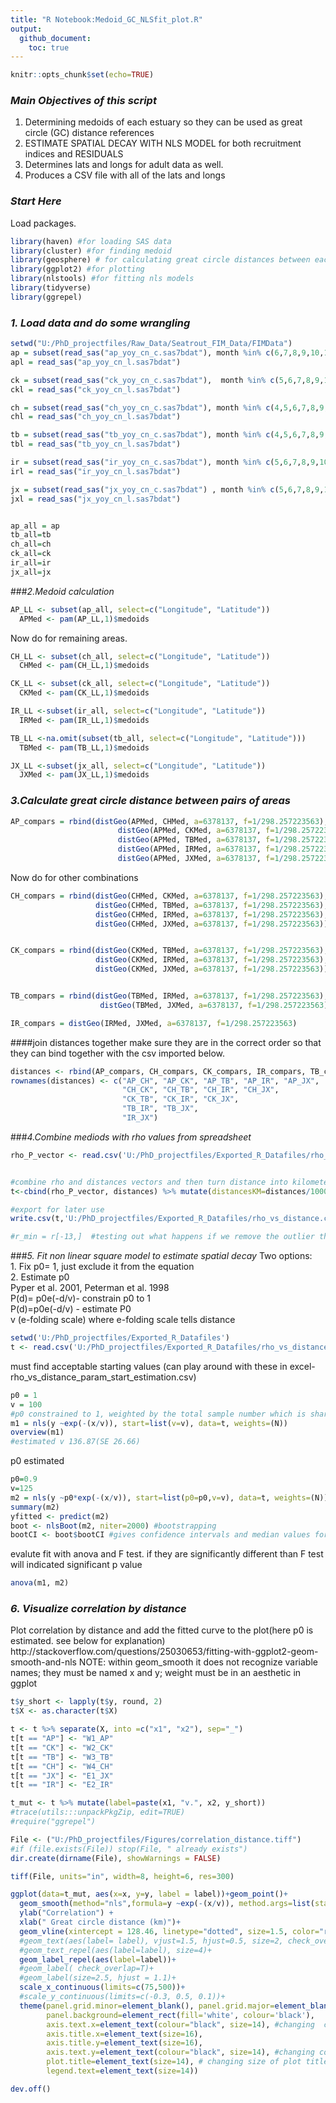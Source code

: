 ```yaml
---
title: "R Notebook:Medoid_GC_NLSfit_plot.R"
output:
  github_document: 
    toc: true
---
```


```r
knitr::opts_chunk$set(echo=TRUE)

```


### _Main Objectives of this script_ 
 1. Determining medoids of each estuary so they can be used as great circle (GC) distance references
 2. ESTIMATE SPATIAL DECAY WITH NLS MODEL for both recruitment indices and RESIDUALS
 3. Determines lats and longs for adult data as well. 
 4. Produces a CSV file with all of the lats and longs


### _Start Here_ 
Load packages.

```r
library(haven) #for loading SAS data
library(cluster) #for finding medoid
library(geosphere) # for calculating great circle distances between each medoid
library(ggplot2) #for plotting
library(nlstools) #for fitting nls models
library(tidyverse)
library(ggrepel)
```
### _1. Load data and do some wrangling_
```r
setwd("U:/PhD_projectfiles/Raw_Data/Seatrout_FIM_Data/FIMData")
ap = subset(read_sas("ap_yoy_cn_c.sas7bdat"), month %in% c(6,7,8,9,10,11))
apl = read_sas("ap_yoy_cn_l.sas7bdat")

ck = subset(read_sas("ck_yoy_cn_c.sas7bdat"),  month %in% c(5,6,7,8,9,10,11)) 
ckl = read_sas("ck_yoy_cn_l.sas7bdat")

ch = subset(read_sas("ch_yoy_cn_c.sas7bdat"), month %in% c(4,5,6,7,8,9,10)) 
chl = read_sas("ch_yoy_cn_l.sas7bdat")

tb = subset(read_sas("tb_yoy_cn_c.sas7bdat"), month %in% c(4,5,6,7,8,9,10)) 
tbl = read_sas("tb_yoy_cn_l.sas7bdat")

ir = subset(read_sas("ir_yoy_cn_c.sas7bdat"), month %in% c(5,6,7,8,9,10,11)) 
irl = read_sas("ir_yoy_cn_l.sas7bdat")

jx = subset(read_sas("jx_yoy_cn_c.sas7bdat") , month %in% c(5,6,7,8,9,10,11))
jxl = read_sas("jx_yoy_cn_l.sas7bdat")


ap_all = ap
tb_all=tb
ch_all=ch
ck_all=ck
ir_all=ir
jx_all=jx
```

###_2.Medoid calculation_

```r
AP_LL <- subset(ap_all, select=c("Longitude", "Latitude")) 
  APMed <- pam(AP_LL,1)$medoids

```
Now do for remaining areas.
```r
CH_LL <- subset(ch_all, select=c("Longitude", "Latitude")) 
  CHMed <- pam(CH_LL,1)$medoids

CK_LL <- subset(ck_all, select=c("Longitude", "Latitude")) 
  CKMed <- pam(CK_LL,1)$medoids

IR_LL <-subset(ir_all, select=c("Longitude", "Latitude"))
  IRMed <- pam(IR_LL,1)$medoids

TB_LL <-na.omit(subset(tb_all, select=c("Longitude", "Latitude")))
  TBMed <- pam(TB_LL,1)$medoids

JX_LL <-subset(jx_all, select=c("Longitude", "Latitude"))
  JXMed <- pam(JX_LL,1)$medoids

```

### _3.Calculate great circle distance between pairs of areas_
```r
AP_compars = rbind(distGeo(APMed, CHMed, a=6378137, f=1/298.257223563),
                        distGeo(APMed, CKMed, a=6378137, f=1/298.257223563),
                        distGeo(APMed, TBMed, a=6378137, f=1/298.257223563),
                        distGeo(APMed, IRMed, a=6378137, f=1/298.257223563),
                        distGeo(APMed, JXMed, a=6378137, f=1/298.257223563))
```
Now do for other combinations
 
```r
CH_compars = rbind(distGeo(CHMed, CKMed, a=6378137, f=1/298.257223563),
                   distGeo(CHMed, TBMed, a=6378137, f=1/298.257223563),
                   distGeo(CHMed, IRMed, a=6378137, f=1/298.257223563),
                   distGeo(CHMed, JXMed, a=6378137, f=1/298.257223563))


CK_compars = rbind(distGeo(CKMed, TBMed, a=6378137, f=1/298.257223563),
                   distGeo(CKMed, IRMed, a=6378137, f=1/298.257223563),
                   distGeo(CKMed, JXMed, a=6378137, f=1/298.257223563))


TB_compars = rbind(distGeo(TBMed, IRMed, a=6378137, f=1/298.257223563),
                    distGeo(TBMed, JXMed, a=6378137, f=1/298.257223563))

IR_compars = distGeo(IRMed, JXMed, a=6378137, f=1/298.257223563)


```
####join distances together 
make sure they are in the correct order so that they can bind together with the csv imported below. 
```r
distances <- rbind(AP_compars, CH_compars, CK_compars, IR_compars, TB_compars)
rownames(distances) <- c("AP_CH", "AP_CK", "AP_TB", "AP_IR", "AP_JX", 
                         "CH_CK", "CH_TB", "CH_IR", "CH_JX",
                         "CK_TB", "CK_IR", "CK_JX",
                         "TB_IR", "TB_JX",
                         "IR_JX")
```

###_4.Combine mediods with rho values from spreadsheet_
```r
rho_P_vector <- read.csv('U:/PhD_projectfiles/Exported_R_Datafiles/rho_P_vector.csv', header=T)


#combine rho and distances vectors and then turn distance into kilometers, name x and y for plotting convention below
t<-cbind(rho_P_vector, distances) %>% mutate(distancesKM=distances/1000) %>% arrange(distancesKM) %>% rename(y=rho, x=distancesKM)
```

```r
#export for later use
write.csv(t,'U:/PhD_projectfiles/Exported_R_Datafiles/rho_vs_distance.csv' )
```

```r
#r_min = r[-13,]  #testing out what happens if we remove the outlier that is CH-JX
```
###_5. Fit non linear square model to estimate spatial decay_
Two options:  
1. Fix p0= 1, just exclude it from the equation  
2. Estimate p0  
Pyper et al. 2001, Peterman et al. 1998  
P(d)= p0e(-d/v)- constrain p0 to 1  
P(d)=p0e(-d/v) - estimate P0  
v (e-folding scale) where e-folding scale tells distance   

```r
setwd('U:/PhD_projectfiles/Exported_R_Datafiles')
t <- read.csv('U:/PhD_projectfiles/Exported_R_Datafiles/rho_vs_distance.csv', header=T)
```


must find acceptable starting values (can play around with these in excel-rho_vs_distance_param_start_estimation.csv)
```r
p0 = 1
v = 100
#p0 constrained to 1, weighted by the total sample number which is shared between each comparison
m1 = nls(y ~exp(-(x/v)), start=list(v=v), data=t, weights=(N))
overview(m1)
#estimated v 136.87(SE 26.66)
```
 p0 estimated
```r
p0=0.9
v=125
m2 = nls(y ~p0*exp(-(x/v)), start=list(p0=p0,v=v), data=t, weights=(N))
summary(m2)
yfitted <- predict(m2)
boot <- nlsBoot(m2, niter=2000) #bootstrapping 
bootCI <- boot$bootCI #gives confidence intervals and median values for p0 and v (e-folding scale) where e-folding scale tells distance 
```
evalute fit with anova and F test. 
if they are significantly different than F test will indicated significant p value
```r
anova(m1, m2)
```
### _6. Visualize correlation by distance_ 

Plot correlation by distance and add the fitted curve to the plot(here p0 is estimated. see below for explanation)
http://stackoverflow.com/questions/25030653/fitting-with-ggplot2-geom-smooth-and-nls
 NOTE: within geom_smooth  it does not recognize variable names; they must be named x and y; weight must be in an aesthetic in ggplot

```r
t$y_short <- lapply(t$y, round, 2)
t$X <- as.character(t$X)

t <- t %>% separate(X, into =c("x1", "x2"), sep="_")
t[t == "AP"] <- "W1_AP"
t[t == "CK"] <- "W2_CK"
t[t == "TB"] <- "W3_TB"
t[t == "CH"] <- "W4_CH"
t[t == "JX"] <- "E1_JX"
t[t == "IR"] <- "E2_IR"

t_mut <- t %>% mutate(label=paste(x1, "v.", x2, y_short))
#trace(utils:::unpackPkgZip, edit=TRUE)
#require("ggrepel")
```

```r
File <- ("U:/PhD_projectfiles/Figures/correlation_distance.tiff")
#if (file.exists(File)) stop(File, " already exists")
dir.create(dirname(File), showWarnings = FALSE)

tiff(File, units="in", width=8, height=6, res=300)
```

```r
ggplot(data=t_mut, aes(x=x, y=y, label = label))+geom_point()+ 
  geom_smooth(method="nls",formula=y ~exp(-(x/v)), method.args=list(start=c(v=150)), aes(weight=N), se=FALSE, color="black", size=1)+                                           
  ylab("Correlation") +
  xlab(" Great circle distance (km)")+ 
  geom_vline(xintercept = 128.46, linetype="dotted", size=1.5, color="red")+
  #geom_text(aes(label= label), vjust=1.5, hjust=0.5, size=2, check_overlap=T)+
  #geom_text_repel(aes(label=label), size=4)+
  geom_label_repel(aes(label=label))+
  #geom_label( check_overlap=T)+
  #geom_label(size=2.5, hjust = 1.1)+
  scale_x_continuous(limits=c(75,500))+
  #scale_y_continuous(limits=c(-0.3, 0.5, 0.1))+
  theme(panel.grid.minor=element_blank(), panel.grid.major=element_blank(),  
        panel.background=element_rect(fill='white', colour='black'),                                                    
        axis.text.x=element_text(colour="black", size=14), #changing  colour of x axis
        axis.title.x=element_text(size=16),
        axis.title.y=element_text(size=16),
        axis.text.y=element_text(colour="black", size=14), #changing colour of y axis
        plot.title=element_text(size=14), # changing size of plot title)+
        legend.text=element_text(size=14))
```

```r
dev.off()
```

